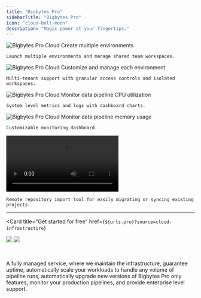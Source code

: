 ```yaml
---
title: "Bigbytes Pro"
sidebarTitle: "Bigbytes Pro"
icon: "cloud-bolt-moon"
description: "Magic power at your fingertips."
---
```



<ProBanner source="cloud-infrastructure" />

<Steps>
  <Step title="Create multiple environments">
    <Frame>
      <img
        alt="Bigbytes Pro Cloud Create multiple environments"
        src="https://github.com/digitranslab/assets/blob/main/pro/cloud/cloud--cluster_new.jpg?raw=true"
      />
    </Frame>

    Launch multiple environments and manage shared team workspaces.
  </Step>

  <Step title="Customize and manage each environment">
    <Frame>
      <img
        alt="Bigbytes Pro Cloud Customize and manage each environment"
        src="https://github.com/digitranslab/assets/blob/main/pro/cloud/cloud--cluster_detail.jpg?raw=true"
      />
    </Frame>

    Multi-tenant support with granular access controls and isolated workspaces.
  </Step>

  <Step title="Monitor data pipeline CPU utilization">
    <Frame>
      <img
        alt="Bigbytes Pro Cloud Monitor data pipeline CPU utilization"
        src="https://github.com/digitranslab/assets/blob/main/pro/cloud/cloud--cluster_usage_cpu.jpg?raw=true"
      />
    </Frame>

    System level metrics and logs with dashboard charts.
  </Step>

  <Step title="Monitor data pipeline memory usage">
    <Frame>
      <img
        alt="Bigbytes Pro Cloud Monitor data pipeline memory usage"
        src="https://github.com/digitranslab/assets/blob/main/pro/cloud/cloud--cluster_usage_memory.jpg?raw=true"
      />
    </Frame>

    Customizable monitoring dashboard.
  </Step>

  <Step title="Migrate existing projects instantly into Bigbytes Pro">
    <Frame>
      <video
        controls
        autoplay
        loop
        src="https://github.com/user-attachments/assets/5aa989cc-ba85-43bd-aadd-f7deb1145428"
      >
      </video>
    </Frame>

    Remote repository import tool for easily migrating or syncing existing projects.
  </Step>
</Steps>

---

<Card
  title="Get started for free"
  href={`${urls.pro}?source=cloud-infrastructure`}
>
  <img
    src="https://github.com/digitranslab/assets/blob/main/pro/banner-light.png?raw=true"
    className="hidden dark:block"
    noZoom
  />
  <img
    src="https://github.com/digitranslab/assets/blob/main/pro/banner-dark.png?raw=true"
    className="block dark:hidden"
    noZoom
  />

  <br />

  A fully managed service, where we maintain the infrastructure, guarantee uptime,
  automatically scale your workloads to handle any volume of pipeline runs,
  automatically upgrade new versions of Bigbytes Pro only features,
  monitor your production pipelines, and provide enterprise level support.
</Card>
